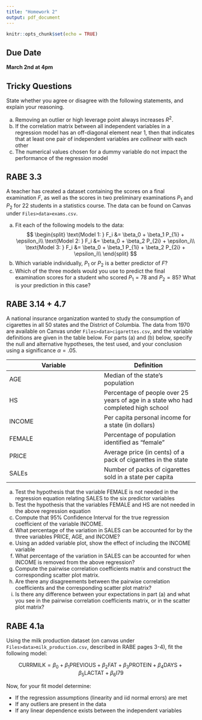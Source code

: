 ```yaml
---
title: "Homework 2"
output: pdf_document
---
```


```r
knitr::opts_chunk$set(echo = TRUE)
```

## Due Date
**March 2nd at 4pm**

## Tricky Questions
State whether you agree or disagree with the following statements, and explain your reasoning.

a. Removing an outlier or high leverage point always increases $R^2$.
b. If the correlation matrix between all independent variables in a regression model has an off-diagonal element near 1, then that indicates that at least one pair of independent variables are *collinear* with each other
c. The numerical values chosen for a dummy variable do not impact the performance of the regression model 

## RABE 3.3 
A teacher has created a dataset containing the scores on a final examination $F$, as well as the scores in two preliminary examinations $P_1$ and $P_2$ for 22 students in a statistics course. The data can be found on Canvas under `Files>data>exams.csv`.

a. Fit each of the following models to the data:
$$
\begin{split}
\text{Model 1: } F_i &= \beta_0 + \beta_1 P_{1i} + \epsilon_i\\
\text{Model 2: } F_i &= \beta_0 + \beta_2 P_{2i} + \epsilon_i\\
\text{Model 3: } F_i &= \beta_0 + \beta_1 P_{1i} + \beta_2 P_{2i} + \epsilon_i\\
\end{split}
$$
b. Which variable individually, $P_1$ or $P_2$ is a better predictor of $F$?
c. Which of the three models would you use to predict the final examination scores for a student who scored $P_1=78$ and $P_2=85$? What is your prediction in this case?

## RABE 3.14 + 4.7
A national insurance organization wanted to study the consumption of cigarettes in all 50 states and the District of Columbia. The data from 1970 are available on Canvas under `Files>data>cigarettes.csv`, and the variable definitions are given in the table below. For parts (a) and (b) below, specify the null and alternative hypotheses, the test used, and your conclusion using a significance $\alpha=.05$.

| Variable | Definition |
|-|-|
| AGE | Median of the state's population |
| HS | Percentage of people over 25 years of age in a state who had completed high school |
| INCOME | Per capita personal income for a state (in dollars) |
| FEMALE | Percentage of population identified as "female" |
| PRICE | Average price (in cents) of a pack of cigarettes in the state |
| SALEs | Number of packs of cigarettes sold in a state per capita |

a. Test the hypothesis that the variable FEMALE is not needed in the regression equation relating SALES to the six predictor variables
b. Test the hypothesis that the variables FEMALE and HS are not needed in the above regression equation
c. Compute that 95\% Confidence Interval for the true regression coefficient of the variable INCOME.
d. What percentage of the variation in SALES can be accounted for by the three variables PRICE, AGE, and INCOME?
e. Using an added variable plot, show the effect of including the INCOME variable
f. What percentage of the variation in SALES can be accounted for when INCOME is removed from the above regression? 
g. Compute the pairwise correlation coefficients matrix and construct the corresponding scatter plot matrix.
h. Are there any disagreements between the pairwise correlation coefficients and the corresponding scatter plot matrix?
i. Is there any difference between your expectations in part (a) and what you see in the pairwise correlation coefficients matrix, or in the scatter plot matrix?


## RABE 4.1a
Using the milk production dataset (on canvas under `Files>data>milk_production.csv`, described in RABE pages 3-4), fit the following model:

$$
\text{CURRMILK} = \beta_0 + \beta_1 \text{PREVIOUS} + \beta_2 \text{FAT} + \beta_3 \text{PROTEIN} + \beta_4 \text{DAYS} + \beta_5 \text{LACTAT} + \beta_6 \text{I79}
$$

Now, for your fit model determine:

* If the regression assumptions (linearity and iid normal errors) are met
* If any outliers are present in the data
* If any linear dependence exists between the independent variables
